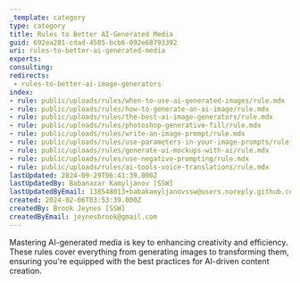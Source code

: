 ```yaml
---
_template: category
type: category
title: Rules to Better AI-Generated Media
guid: 692ea201-cdad-4505-bcb6-092e68793392
uri: rules-to-better-ai-generated-media
experts:
consulting:
redirects:
 - rules-to-better-ai-image-generators
index:
- rule: public/uploads/rules/when-to-use-ai-generated-images/rule.mdx
- rule: public/uploads/rules/how-to-generate-an-ai-image/rule.mdx
- rule: public/uploads/rules/the-best-ai-image-generators/rule.mdx
- rule: public/uploads/rules/photoshop-generative-fill/rule.mdx
- rule: public/uploads/rules/write-an-image-prompt/rule.mdx
- rule: public/uploads/rules/use-parameters-in-your-image-prompts/rule.mdx
- rule: public/uploads/rules/generate-ui-mockups-with-ai/rule.mdx
- rule: public/uploads/rules/use-negative-prompting/rule.mdx
- rule: public/uploads/rules/ai-tools-voice-translations/rule.mdx
lastUpdated: 2024-09-29T06:41:39.000Z
lastUpdatedBy: Babanazar Kamyljanov [SSW]
lastUpdatedByEmail: 138548013+babakamyljanovssw@users.noreply.github.com
created: 2024-02-06T03:53:39.000Z
createdBy: Brook Jeynes [SSW]
createdByEmail: jeynesbrook@gmail.com
---
```


Mastering AI-generated media is key to enhancing creativity and efficiency. These rules cover everything from generating images to transforming them, ensuring you're equipped with the best practices for AI-driven content creation.

